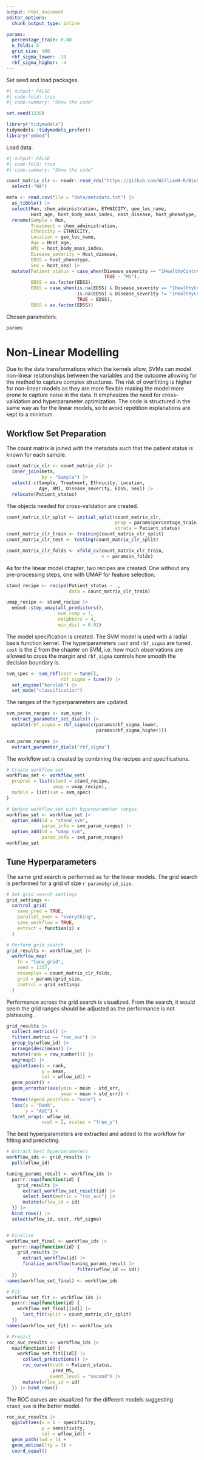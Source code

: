 ```yaml
---
output: html_document
editor_options: 
  chunk_output_type: inline

params:
  percentage_train: 0.80
  n_folds: 5
  grid_size: 100
  rbf_sigma_lower: -10
  rbf_sigma_higher: -4
---
```

Set seed and load packages.
```r
#| output: FALSE
#| code-fold: true
#| code-summary: "Show the code"

set.seed(1338)

library("tidymodels")
tidymodels::tidymodels_prefer()
library("embed")
```

Load data.
```r
#| output: FALSE
#| code-fold: true
#| code-summary: "Show the code"

count_matrix_clr <- readr::read_rds("https://github.com/WilliamH-R/BioStatistics/raw/main/data/count_matrix/count_matrix_clr.rds") |> 
  select(-"NA")

meta <- read.csv(file = "data/metadata.txt") |> 
  as_tibble() |>
  select(Run, chem_administration, ETHNICITY, geo_loc_name,
         Host_age, host_body_mass_index, Host_disease, host_phenotype, host_sex) |> 
  rename(Sample = Run,
         Treatment = chem_administration,
         Ethnicity = ETHNICITY,
         Location = geo_loc_name,
         Age = Host_age,
         BMI = host_body_mass_index,
         Disease_severity = Host_disease,
         EDSS = host_phenotype,
         Sex = host_sex) |>
  mutate(Patient_status = case_when(Disease_severity == "1HealthyControl" ~ "Healthy",
                                    TRUE ~ "MS"),
         EDSS = as.factor(EDSS),
         EDSS = case_when(is.na(EDSS) & Disease_severity == "1HealthyControl" ~ "-1",
                          is.na(EDSS) & Disease_severity != "1HealthyControl" ~ "Unknown",
                          TRUE ~ EDSS),
         EDSS = as.factor(EDSS))
```

Chosen parameters.

```r
params
```

# Non-Linear Modelling

Due to the data transformations which the kernels allow, SVMs can model non-linear relationships between the variables and the outcome allowing for the method to capture complex structures. The risk of overfitting is higher for non-linear models as they are more flexible making the model more prone to capture noise in the data. It emphasizes the need for cross-validation and hyperparameter optimization. The code is structured in the same way as for the linear models, so to avoid repetition explanations are kept to a minimum.

## Workflow Set Preparation

The count matrix is joined with the metadata such that the patient status is known for each sample.

```r
count_matrix_clr <- count_matrix_clr |>
  inner_join(meta,
             by = "Sample") |>
  select(-c(Sample, Treatment, Ethnicity, Location,
            Age, BMI, Disease_severity, EDSS, Sex)) |>
  relocate(Patient_status)
```


The objects needed for cross-validation are created.

```r
count_matrix_clr_split <- initial_split(count_matrix_clr,
                                        prop = params$percentage_train,
                                        strata = Patient_status)
count_matrix_clr_train <- training(count_matrix_clr_split)
count_matrix_clr_test <- testing(count_matrix_clr_split)

count_matrix_clr_folds <- vfold_cv(count_matrix_clr_train,
                                   v = params$n_folds)
```

As for the linear model chapter, two recipes are created. One without any pre-processing steps, one with UMAP for feature selection.

```r
stand_recipe <- recipe(Patient_status ~ .,
                       data = count_matrix_clr_train)

umap_recipe <- stand_recipe |>
  embed::step_umap(all_predictors(),
                   num_comp = 7,
                   neighbors = 4,
                   min_dist = 0.01)
```

The model specification is created. The SVM model is used with a radial basis function kernel. The hyperparameters `cost` and `rbf_sigma` are tuned. `cost` is the $\xi$ from the chapter on SVM, i.e. how much observations are allowed to cross the margin and `rbf_sigma` controls how smooth the decision boundary is.

```r
svm_spec <- svm_rbf(cost = tune(),
                    rbf_sigma = tune()) |>
  set_engine("kernlab") |>
  set_mode("classification")
```

The ranges of the hyperparameters are updated.

```r
svm_param_ranges <- svm_spec |> 
  extract_parameter_set_dials() |>
  update(rbf_sigma = rbf_sigma(c(params$rbf_sigma_lower,
                                 params$rbf_sigma_higher)))

svm_param_ranges |>
  extract_parameter_dials("rbf_sigma")
```

The workflow set is created by combining the recipes and specifications.

```r
# Create workflow set
workflow_set <- workflow_set(
  preproc = list(stand = stand_recipe,
                 umap = umap_recipe),
  models = list(svm = svm_spec)
)

# Update workflow set with hyperparameter ranges
workflow_set <- workflow_set |>
  option_add(id = "stand_svm",
             param_info = svm_param_ranges) |>
  option_add(id = "umap_svm",
             param_info = svm_param_ranges)
workflow_set
```

## Tune Hyperparameters

The same grid search is performed as for the linear models. The grid search is performed for a grid of size `r params$grid_size`.

```r
# Set grid search settings
grid_settings <-
  control_grid(
    save_pred = TRUE,
    parallel_over = "everything",
    save_workflow = TRUE,
    extract = function(x) x
  )

# Perform grid search
grid_results <- workflow_set |>
  workflow_map(
    fn = "tune_grid",
    seed = 1337,
    resamples = count_matrix_clr_folds,
    grid = params$grid_size,
    control = grid_settings
  )
```

Performance across the grid search is visualized. From the search, it would seem the grid ranges should be adjusted as the performance is not plateauing.

```r
grid_results |>
  collect_metrics() |>
  filter(.metric == "roc_auc") |> 
  group_by(wflow_id) |>
  arrange(desc(mean)) |>
  mutate(rank = row_number()) |>
  ungroup() |>
  ggplot(aes(x = rank,
             y = mean,
             col = wflow_id)) +
  geom_point() +
  geom_errorbar(aes(ymin = mean - std_err,
                    ymax = mean + std_err)) +
  theme(legend.position = "none") +
  labs(x = "Rank",
       y = "AUC") +
  facet_wrap(~ wflow_id,
             ncol = 2, scales = "free_y")
```

The best hyperparameters are extracted and added to the workflow for fitting and predicting.

```r
# Extract best hyperparameters
workflow_ids <- grid_results |>
  pull(wflow_id)

tuning_params_result <- workflow_ids |>
  purrr::map(function(id) {
    grid_results |>
      extract_workflow_set_result(id) |>
      select_best(metric = "roc_auc") |> 
      mutate(wflow_id = id)
  }) |>
  bind_rows() |>
  select(wflow_id, cost, rbf_sigma)


# Finalize
workflow_set_final <- workflow_ids |>
  purrr::map(function(id) {
    grid_results |>
      extract_workflow(id) |> 
      finalize_workflow(tuning_params_result |> 
                          filter(wflow_id == id))
  })
names(workflow_set_final) <- workflow_ids

# Fit
workflow_set_fit <- workflow_ids |>
  purrr::map(function(id) {
    workflow_set_final[[id]] |>
      last_fit(split = count_matrix_clr_split)
  })
names(workflow_set_fit) <- workflow_ids

# Predict
roc_auc_results <- workflow_ids |>
  map(function(id) {
    workflow_set_fit[[id]] |>
      collect_predictions() |>
      roc_curve(truth = Patient_status,
                .pred_MS,
                event_level = "second") |>
      mutate(wflow_id = id)
  }) |> bind_rows()
```

The ROC curves are visualized for the different models suggesting `stand_svm` is the better model.

```r
roc_auc_results |>
  ggplot(aes(x = 1 - specificity,
             y = sensitivity,
             col = wflow_id)) + 
  geom_path(lwd = 1) +
  geom_abline(lty = 3) + 
  coord_equal()
```
